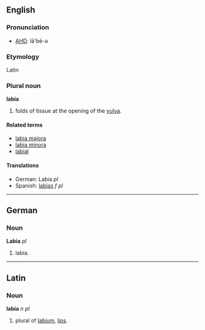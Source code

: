 ==English==
===Pronunciation===
*[[w:AHD|AHD]]: lā'bē-ə

===Etymology===
Latin

===Plural noun===
'''labia'''

# folds of tissue at the opening of the [[vulva]].

====Related terms====
*[[labia majora]]
*[[labia minora]]
*[[labial]]

====Translations====
*German: Labia ''pl''
*Spanish: [[labias]] ''f pl''

----

==German==
===Noun===
'''Labia''' ''pl''

# labia.

----

==Latin==
===Noun===
'''labia''' ''n pl''

# plural of [[labium]], [[lips]].
